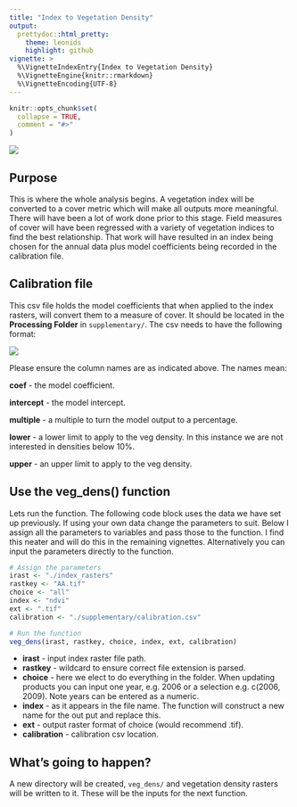 ```yaml
---
title: "Index to Vegetation Density"
output: 
  prettydoc::html_pretty:
    theme: leonids
    highlight: github
vignette: >
  %\VignetteIndexEntry{Index to Vegetation Density}
  %\VignetteEngine{knitr::rmarkdown}
  %\VignetteEncoding{UTF-8}
---
```


```r
knitr::opts_chunk$set(
  collapse = TRUE,
  comment = "#>"
)
```

![](plots/tree_logo_small.png)

## Purpose
This is where the whole analysis begins. A vegetation index will be converted to 
a cover metric which will make all outputs more meaningful. There will have been 
a lot of work done prior to this stage. Field measures of cover will have been 
regressed with a variety of vegetation indices to find the best relationship. 
That work will have resulted in an index being chosen for the annual data plus 
model coefficients being recorded in the calibration file.

## Calibration file
This csv file holds the model coefficients that when applied to the index rasters, 
will convert them to a measure of cover. It should be located in the 
**Processing Folder** in `supplementary/`. The csv needs to have the following 
format:

![](plots/calib.png)

Please ensure the column names are as indicated above. The names mean:

**coef** - the model coefficient.

**intercept** - the model intercept.

**multiple** - a multiple to turn the model output to a percentage.

**lower** - a lower limit to apply to the veg density. In this instance we are not 
interested in densities below 10%.

**upper** - an upper limit to apply to the veg density. 

## Use the veg_dens() function
Lets run the function. The following code block uses the data we have set up 
previously. If using your own data change the parameters to suit. Below I assign 
all the parameters to variables and pass those to the function. I find this 
neater and will do this in the remaining vignettes. Alternatively you can input the 
parameters directly to the function.

```r
# Assign the parameters
irast <- "./index_rasters"
rastkey <- "AA.tif"
choice <- "all"
index <- "ndvi"
ext <- ".tif"
calibration <- "./supplementary/calibration.csv"

# Run the function
veg_dens(irast, rastkey, choice, index, ext, calibration)
```

* **irast** - input index raster file path.
* **rastkey** - wildcard to ensure correct file extension is parsed. 
* **choice** - here we elect to do everything in the folder. When updating products 
you can input one year, e.g. 2006 or a selection e.g. c(2006, 2009). Note years 
can be entered as a numeric.
* **index** - as it appears in the file name. The function will construct a new name 
for the out put and replace this.
* **ext** - output raster format of choice (would recommend .tif).
* **calibration** - calibration csv location.

## What's going to happen?
A new directory will be created, `veg_dens/` and vegetation density rasters will 
be written to it. These will be the inputs for the next function.

